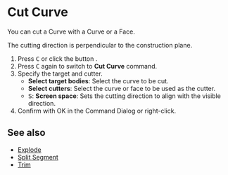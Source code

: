 
# Cut Curve

<Reference shortcut="C" command="Cut Curve" button="Left of Command Bar" />

You can cut a Curve with a Curve or a Face.

<Callout type="info">The cutting direction is perpendicular to the construction plane.</Callout>

1. Press <kbd>C</kbd> or click the button <ButtonIcon type="button-cut" />.
2. Press <kbd>C</kbd> again to switch to **Cut Curve** command.
3. Specify the target and cutter.
   - **Select target bodies**: Select the curve to be cut.
   - **Select cutters**: Select the curve or face to be used as the cutter.
   - <kbd>S</kbd>: **Screen space**: Sets the cutting direction to align with the visible direction.
4. Confirm with OK in the Command Dialog or right-click.

## See also
- [Explode](./explode)
- [Split Segment](./split-segment)
- [Trim](./trim)